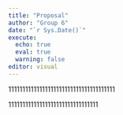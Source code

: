 ```yaml
---
title: "Proposal"
author: "Group 6"
date: "`r Sys.Date()`"
execute: 
  echo: true   
  eval: true
  warning: false
editor: visual
---
```


11111111111111111111111111111111111111

11111111111111111111111111111111
